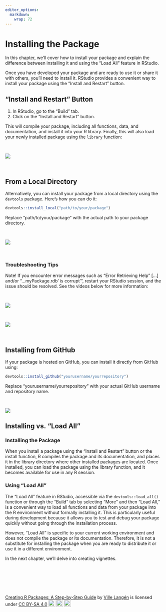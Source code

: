 ```yaml
---
editor_options: 
  markdown: 
    wrap: 72
---
```


# Installing the Package

In this chapter, we'll cover how to install your package and explain the
difference between installing it and using the "Load All" feature in
RStudio.

Once you have developed your package and are ready to use it or share it
with others, you'll need to install it. RStudio provides a convenient
way to install your package using the "Install and Restart" button.

## "Install and Restart" Button

1.  In RStudio, go to the "Build" tab.
2.  Click on the "Install and Restart" button.

This will compile your package, including all functions, data, and
documentation, and install it into your R library. Finally, this will
also load your newly installed package using the `library` function:

\

![](images/install_package-01.gif)

\

## From a Local Directory

Alternatively, you can install your package from a local directory using
the `devtools` package. Here's how you can do it:

``` r
devtools::install_local("path/to/your/package")
```

Replace "path/to/your/package" with the actual path to your package
directory.

\

![](images/devtools_install_local-01.gif)

\

### Troubleshooting Tips

Note! If you encounter error messages such as "Error Retrieving Help"
[...] and/or "...myPackage.rdb' is corrupt'", restart your RStudio
session, and the issue should be resolved. See the videos below for more
information:

\

![](images/mypackage_corrupt-01.png)

\

![](images/corrupt_then_new_session-01.gif)

\

## Installing from GitHub

If your package is hosted on GitHub, you can install it directly from
GitHub using:


``` r
devtools::install_github("yourusername/yourrepository")
```



Replace "yourusername/yourrepository" with your actual GitHub username
and repository name.

\

![](images/devtools_install_from_github-01.gif)

## Installing vs. "Load All"

### Installing the Package

When you install a package using the "Install and Restart" button or the
install function, R compiles the package and its documentation, and
places it in the library directory where other installed packages are
located. Once installed, you can load the package using the library
function, and it becomes available for use in any R session.

### Using "Load All"

The "Load All" feature in RStudio, accessible via the
`devtools::load_all()` function or through the "Build" tab by selecting
"More" and then "Load All," is a convenient way to load all functions
and data from your package into the R environment without formally
installing it. This is particularly useful during development because it
allows you to test and debug your package quickly without going through
the installation process.

However, "Load All" is specific to your current working environment and
does not compile the package or its documentation. Therefore, it is not
a substitute for installing the package when you are ready to distribute
it or use it in a different environment.

In the next chapter, we'll delve into creating vignettes.

\

\

\

<p xmlns:cc="http://creativecommons.org/ns#" xmlns:dct="http://purl.org/dc/terms/">

<a property="dct:title" rel="cc:attributionURL" href="https://creating-r-packages.netlify.app">Creating
R Packages: A Step-by-Step Guide</a> by
<a rel="cc:attributionURL dct:creator" property="cc:attributionName" href="https://www.linkedin.com/in/ville-langen/">Ville
Langén</a> is licensed under
<a href="https://creativecommons.org/licenses/by-sa/4.0/?ref=chooser-v1" target="_blank" rel="license noopener noreferrer" style="display:inline-block;">CC
BY-SA
4.0<img src="https://mirrors.creativecommons.org/presskit/icons/cc.svg?ref=chooser-v1" style="height:22px!important;margin-left:3px;vertical-align:text-bottom;"/><img src="https://mirrors.creativecommons.org/presskit/icons/by.svg?ref=chooser-v1" style="height:22px!important;margin-left:3px;vertical-align:text-bottom;"/><img src="https://mirrors.creativecommons.org/presskit/icons/sa.svg?ref=chooser-v1" style="height:22px!important;margin-left:3px;vertical-align:text-bottom;"/></a>

</p>
